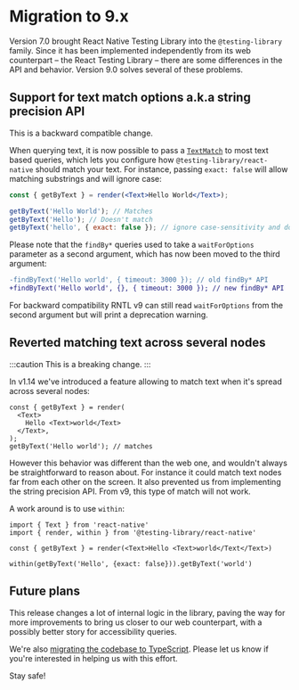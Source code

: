 # Migration to 9.x

Version 7.0 brought React Native Testing Library into the `@testing-library` family. Since it has been implemented independently from its web counterpart – the React Testing Library – there are some differences in the API and behavior. Version 9.0 solves several of these problems.

## Support for text match options a.k.a string precision API

This is a backward compatible change.

When querying text, it is now possible to pass a [`TextMatch`](https://callstack.github.io/react-native-testing-library/docs/queries/#textmatch) to most text based queries, which lets you configure how `@testing-library/react-native` should match your text. For instance, passing `exact: false` will allow matching substrings and will ignore case:

```jsx
const { getByText } = render(<Text>Hello World</Text>);

getByText('Hello World'); // Matches
getByText('Hello'); // Doesn't match
getByText('hello', { exact: false }); // ignore case-sensitivity and does partial matching
```

Please note that the `findBy*` queries used to take a `waitForOptions` parameter as a second argument, which has now been moved to the third argument:

```diff
-findByText('Hello world', { timeout: 3000 }); // old findBy* API
+findByText('Hello world', {}, { timeout: 3000 }); // new findBy* API
```

For backward compatibility RNTL v9 can still read `waitForOptions` from the second argument but will print a deprecation warning.

## Reverted matching text across several nodes

:::caution
This is a breaking change.
:::

In v1.14 we've introduced a feature allowing to match text when it's spread across several nodes:

```tsx
const { getByText } = render(
  <Text>
    Hello <Text>world</Text>
  </Text>,
);
getByText('Hello world'); // matches
```

However this behavior was different than the web one, and wouldn't always be straightforward to reason about. For instance it could match text nodes far from each other on the screen. It also prevented us from implementing the string precision API. From v9, this type of match will not work.

A work around is to use `within`:

```tsx
import { Text } from 'react-native'
import { render, within } from '@testing-library/react-native'

const { getByText } = render(<Text>Hello <Text>world</Text</Text>)

within(getByText('Hello', {exact: false})).getByText('world')
```

## Future plans

This release changes a lot of internal logic in the library, paving the way for more improvements to bring us closer to our web counterpart, with a possibly better story for accessibility queries.

We're also [migrating the codebase to TypeScript](https://github.com/callstack/react-native-testing-library/issues/877). Please let us know if you're interested in helping us with this effort.

Stay safe!

